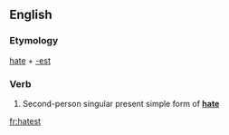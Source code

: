 ==English==

===Etymology===
[[hate]] + [[-est]]

===Verb===
{{infl|en|verb form}}

# {{archaic}} Second-person singular present simple form of '''[[hate]]'''

[[fr:hatest]]